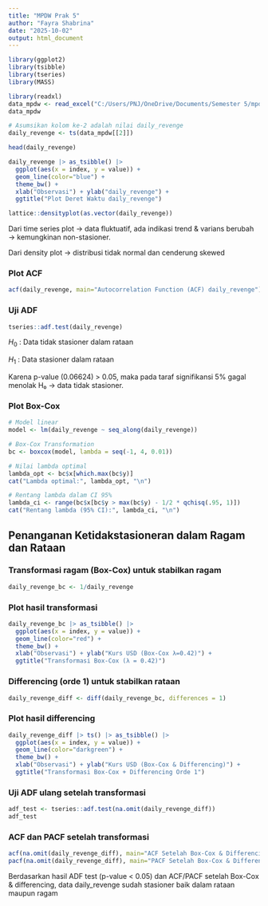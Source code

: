 ---
title: "MPDW Prak 5"
author: "Fayra Shabrina"
date: "2025-10-02"
output: html_document
---

```{r}
library(ggplot2)
library(tsibble)
library(tseries)
library(MASS)
```



```{r}
library(readxl)
data_mpdw <- read_excel("C:/Users/PNJ/OneDrive/Documents/Semester 5/mpdw 1/data.xlsx")
data_mpdw
```

```{r}
# Asumsikan kolom ke-2 adalah nilai daily_revenge
daily_revenge <- ts(data_mpdw[[2]])

head(daily_revenge)
```

```{r}
daily_revenge |> as_tsibble() |> 
  ggplot(aes(x = index, y = value)) + 
  geom_line(color="blue") + 
  theme_bw() +
  xlab("Observasi") + ylab("daily_revenge") +
  ggtitle("Plot Deret Waktu daily_revenge")
```
```{r}
lattice::densityplot(as.vector(daily_revenge))
```
Dari time series plot → data fluktuatif, ada indikasi trend & varians berubah → kemungkinan non-stasioner.

Dari density plot → distribusi tidak normal dan cenderung skewed

### Plot ACF
```{r}
acf(daily_revenge, main="Autocorrelation Function (ACF) daily_revenge")
```

### Uji ADF
```{r}
tseries::adf.test(daily_revenge)
```
$H_0$ : Data tidak stasioner dalam rataan

$H_1$ : Data stasioner dalam rataan

Karena p-value (0.06624) > 0.05, maka pada taraf signifikansi 5% gagal menolak H₀ → data tidak stasioner.

### Plot Box-Cox

```{r}
# Model linear
model <- lm(daily_revenge ~ seq_along(daily_revenge))

# Box-Cox Transformation
bc <- boxcox(model, lambda = seq(-1, 4, 0.01))

# Nilai lambda optimal
lambda_opt <- bc$x[which.max(bc$y)]
cat("Lambda optimal:", lambda_opt, "\n")

# Rentang lambda dalam CI 95%
lambda_ci <- range(bc$x[bc$y > max(bc$y) - 1/2 * qchisq(.95, 1)])
cat("Rentang lambda (95% CI):", lambda_ci, "\n")
```

## Penanganan Ketidakstasioneran dalam Ragam dan Rataan
### Transformasi ragam (Box-Cox) untuk stabilkan ragam
```{r}
daily_revenge_bc <- 1/daily_revenge 
```

### Plot hasil transformasi
```{r}
daily_revenge_bc |> as_tsibble() |> 
  ggplot(aes(x = index, y = value)) + 
  geom_line(color="red") +
  theme_bw() +
  xlab("Observasi") + ylab("Kurs USD (Box-Cox λ=0.42)") +
  ggtitle("Transformasi Box-Cox (λ = 0.42)")
```

###  Differencing (orde 1) untuk stabilkan rataan
```{r}
daily_revenge_diff <- diff(daily_revenge_bc, differences = 1)
```

### Plot hasil differencing
```{r}
daily_revenge_diff |> ts() |> as_tsibble() |> 
  ggplot(aes(x = index, y = value)) + 
  geom_line(color="darkgreen") +
  theme_bw() +
  xlab("Observasi") + ylab("Kurs USD (Box-Cox & Differencing)") +
  ggtitle("Transformasi Box-Cox + Differencing Orde 1")
```

### Uji ADF ulang setelah transformasi
```{r}
adf_test <- tseries::adf.test(na.omit(daily_revenge_diff))
adf_test
```

### ACF dan PACF setelah transformasi
```{r}
acf(na.omit(daily_revenge_diff), main="ACF Setelah Box-Cox & Differencing")
pacf(na.omit(daily_revenge_diff), main="PACF Setelah Box-Cox & Differencing")
```
Berdasarkan hasil ADF test (p-value < 0.05) dan ACF/PACF setelah Box-Cox & differencing, data daily_revenge sudah stasioner baik dalam rataan maupun ragam